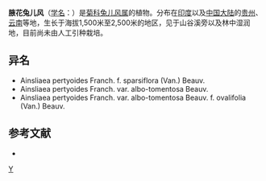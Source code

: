 {{Speciesbox
| taxon = Ainsliaea pertyoides
| binomial_authority = Franch.
}}

'''腋花兔儿风'''（[[学名|学名]]：{{lang|la|''Ainsliaea pertyoides''}}）是[[菊科|菊科]][[兔儿风属|兔儿风属]]的植物。分布在[[印度|印度]]以及[[中国大陆|中国大陆]]的[[贵州|贵州]]、[[云南|云南]]等地，生长于海拔1,500米至2,500米的地区，见于山谷溪旁以及林中湿润地，目前尚未由人工引种栽培。

== 异名 ==
* Ainsliaea pertyoides Franch. f. sparsiflora (Van.) Beauv.
* Ainsliaea pertyoides Franch. var. albo-tomentosa Beauv.
* Ainsliaea pertyoides Franch. var. albo-tomentosa Beauv. f. ovalifolia (Van.) Beauv.

== 参考文献 ==
<div class="references-small">
* {{cite web| url =http://www.bioinfo.cn/db05/KmzwSpecies.php?action=view&id=3944| title =腋花兔儿风| work =《中国高等植物数据库全库》| publisher =中国科学院微生物研究所| author =昆明植物研究所| accessdate =2009-02-24| archive-date =2018-06-28| archive-url =https://web.archive.org/web/20180628204035/http://www.bioinfo.cn/db05/KmzwSpecies.php?action=view| dead-url =yes}}
</div>

{{Taxonbar}}
[[Category:兔儿风属|Y]]